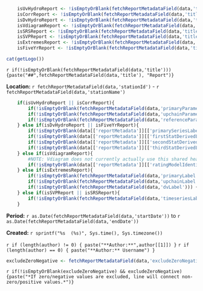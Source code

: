 ```r
    isUvHydroReport <- !isEmptyOrBlank(fetchReportMetadataField(data,'title')) && grepl(toupper(fetchReportMetadataField(data,'title')), "UV HYDROGRAPH")
    isCorrReport <- !isEmptyOrBlank(fetchReportMetadataField(data,'title')) && grepl(toupper(fetchReportMetadataField(data,'title')), "CORRECTIONS AT A GLANCE")
    isDvHydroReport <- !isEmptyOrBlank(fetchReportMetadataField(data,'title')) && grepl(toupper(fetchReportMetadataField(data,'title')), "DV HYDROGRAPH")
    isVdiagramReport <- !isEmptyOrBlank(fetchReportMetadataField(data,'title')) && grepl(toupper(fetchReportMetadataField(data,'title')), "V-DIAGRAM")
    isSRSReport <- !isEmptyOrBlank(fetchReportMetadataField(data,'title')) && grepl(toupper(fetchReportMetadataField(data,'title')), "SENSOR READING SUMMARY")
    isSVPReport <- !isEmptyOrBlank(fetchReportMetadataField(data,'title')) && grepl(toupper(fetchReportMetadataField(data,'title')), "SITE VISIT PEAK")
    isExtremesReport <- !isEmptyOrBlank(fetchReportMetadataField(data,'title')) && grepl(toupper(fetchReportMetadataField(data,'title')), "EXTREMES")
    isFiveYrReport <- !isEmptyOrBlank(fetchReportMetadataField(data,'title')) && grepl(toupper(fetchReportMetadataField(data,'title')), "FIVE YEAR GW SUMMARY")
```

<div class="header">
<div>
<div class="header-logo">
```r
cat(getLogo())
```
</div>
<div class="header-title">
`r if(!isEmptyOrBlank(fetchReportMetadataField(data,'title'))) {paste("##",fetchReportMetadataField(data,'title'), "Report")}`
</div>
</div>
<div class="header-labels">
<div class="header-col-left">
**Location:**  `r fetchReportMetadataField(data,'stationId')` - `r fetchReportMetadataField(data,'stationName')`

<!-- UV Hydrograph / Corr TS --> 
```r
    if(isUvHydroReport || isCorrReport){
        if(!isEmptyOrBlank(fetchReportMetadataField(data,'primaryParameter'))) {cat("**Primary Time Series:**",  fetchReportMetadataField(data,'primaryParameter'), "\n", sep="\n")}
        if(!isEmptyOrBlank(fetchReportMetadataField(data,'upchainParameter'))) {cat("**Upchain Time Series:**",  fetchReportMetadataField(data,'upchainParameter'), "\n", sep="\n")}
        if(!isEmptyOrBlank(fetchReportMetadataField(data,'referenceParameter'))) {cat("**Reference Time Series:**",  fetchReportMetadataField(data,'referenceParameter'), "\n", sep="\n")}
    } else if(isDvHydroReport || isFiveYrReport){
        if(!isEmptyOrBlank(data[['reportMetadata']][['primarySeriesLabel']])) {cat("**Primary Time Series:**", data[['reportMetadata']][['primarySeriesLabel']], "\n", sep="\n")}
        if(!isEmptyOrBlank(data[['reportMetadata']][['firstStatDerivedLabel']])) {cat("**First Down Chain Time Series:**", data[['reportMetadata']][['firstStatDerivedLabel']], "\n", sep="\n")}
        if(!isEmptyOrBlank(data[['reportMetadata']][['secondStatDerivedLabel']])) {cat("**Second Down Chain Time Series:**", data[['reportMetadata']][['secondStatDerivedLabel']], "\n", sep="\n")}
        if(!isEmptyOrBlank(data[['reportMetadata']][['thirdStatDerivedLabel']])) {cat("**Third Down Chain Time Series:**", data[['reportMetadata']][['thirdStatDerivedLabel']], "\n", sep="\n")}
    } else if(isVdiagramReport){
        #NOTE: Vdiagram does not currently actually use this shared header because it renders differently and was unable to access the file
        if(!isEmptyOrBlank(data[['reportMetadata']][['ratingModelIdentifier']])) {cat("**Time Series:**", data[['reportMetadata']][['ratingModelIdentifier']])}
    } else if(isExtremesReport){
        if(!isEmptyOrBlank(fetchReportMetadataField(data,'primaryLabel'))) {cat("**Primary Series:**", fetchReportMetadataField(data,'primaryLabel'), "\n", sep="\n")}
        if(!isEmptyOrBlank(fetchReportMetadataField(data,'upchainLabel'))) {cat("**Upchain Series:**", fetchReportMetadataField(data,'upchainLabel'), "\n", sep="\n")}
        if(!isEmptyOrBlank(fetchReportMetadataField(data,'dvLabel'))) {cat("**Daily Value Series:**", fetchReportMetadataField(data,'dvLabel'), "\n", sep="\n")}
    } else if(isSVPReport || isSRSReport){
        if(!isEmptyOrBlank(fetchReportMetadataField(data,'timeseriesLabel'))) {cat("**Time Series:**", fetchReportMetadataField(data,'timeseriesLabel'))}
    }
```
</div>
<div class="header-col-right">
**Period:**  `r as.Date(fetchReportMetadataField(data,'startDate'))` to `r as.Date(fetchReportMetadataField(data,'endDate'))`

**Created:**  `r sprintf("%s  (%s)", Sys.time(), Sys.timezone())`

`r if (length(author) != 0) { paste("**Author:**",author[[1]]) }`
`r if (length(author) == 0) { paste("**Author:** Username") }`
</div>
</div>
```r
excludeZeroNegative <- fetchReportMetadataField(data,'excludeZeroNegative')
```
`r if(!isEmptyOrBlank(excludeZeroNegative) && excludeZeroNegative) {paste("*If zero/negative values are excluded, line will connect non-zero/positive values.*")}`
</div>
